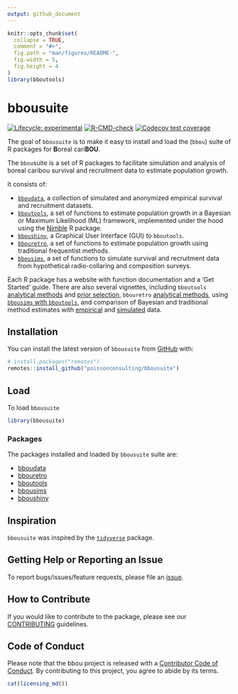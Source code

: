 ```yaml
---
output: github_document
---
```


<!-- README.md is generated from README.Rmd. Please edit that file -->

```r
knitr::opts_chunk$set(
  collapse = TRUE,
  comment = "#>",
  fig.path = "man/figures/README-",
  fig.width = 5,
  fig.height = 4
)
library(bboutools)
```

# bbousuite

<!-- badges: start -->
[![Lifecycle: experimental](https://img.shields.io/badge/lifecycle-experimental-orange.svg)](https://lifecycle.r-lib.org/articles/stages.html#experimental)
[![R-CMD-check](https://github.com/poissonconsulting/bbousuite/actions/workflows/R-CMD-check.yaml/badge.svg)](https://github.com/poissonconsulting/bbousuite/actions/workflows/R-CMD-check.yaml)
[![Codecov test coverage](https://codecov.io/gh/poissonconsulting/bbousuite/branch/main/graph/badge.svg)](https://app.codecov.io/gh/poissonconsulting/bbousuite?branch=main)
<!-- badges: end -->

The goal of `bbousuite` is to make it easy to install and load the (`bbou`) suite of
R packages for **B**oreal cari**BOU**.

The `bbou`suite is a set of R packages to facilitate simulation and analysis of boreal caribou survival and recruitment data to estimate population growth.  

It consists of:  

- [`bboudata`](https://poissonconsulting.github.io/bboudata/), a collection of simulated and anonymized empirical survival and recruitment datasets.  
- [`bboutools`](https://poissonconsulting.github.io/bboutools/), a set of functions to estimate population growth in a Bayesian or Maximum Likelihood (ML) framework, implemented under the hood using the [Nimble](https://r-nimble.org) R package.  
- [`bboushiny`](https://poissonconsulting.github.io/bboushiny/), a Graphical User Interface (GUI) to `bboutools`.    
- [`bbouretro`](https://poissonconsulting.github.io/bbouretro/), a set of functions to estimate population growth using traditional frequentist methods.  
- [`bbousims`](https://poissonconsulting.github.io/bbousims/), a set of functions to simulate survival and recruitment data from hypothetical radio-collaring and composition surveys.  

Each R package has a website with function documentation and a 'Get Started' guide.
There are also several vignettes, including `bboutools` [analytical methods](https://poissonconsulting.github.io/bboutools/articles/methods.html) and [prior selection](https://poissonconsulting.github.io/bboutools/articles/priors.html), `bbouretro` [analytical methods](https://poissonconsulting.github.io/bbouretro/articles/retro-methods.html), using [`bbousims` with `bboutools`](https://poissonconsulting.github.io/bbousims/articles/bboutools.html), and comparison of Bayesian and traditional method estimates with [empirical](https://poissonconsulting.github.io/bbousuite/articles/empirical-comparisons.html) and [simulated](https://poissonconsulting.github.io/bbousuite/articles/simulations.html) data. 


## Installation

You can install the latest version of `bbousuite` from [GitHub](https://github.com/poissonconsulting/bbousuite) with:

``` r
# install.packages("remotes")
remotes::install_github("poissonconsulting/bbousuite")
```

## Load

To load `bbousuite`

```r
library(bbousuite)
```

### Packages

The packages installed and loaded by `bbousuite` suite are:

- [bboudata](https://github.com/poissonconsulting/bboudata)
- [bbouretro](https://github.com/poissonconsulting/bbouretro)
- [bboutools](https://github.com/poissonconsulting/bboutools)
- [bbousims](https://github.com/poissonconsulting/bbousims)
- [bboushiny](https://github.com/poissonconsulting/bboushiny)

## Inspiration

`bbousuite` was inspired by the [`tidyverse`](https://github.com/tidyverse/tidyverse) package.

## Getting Help or Reporting an Issue

To report bugs/issues/feature requests, please file an [issue](https://github.com/poissonconsulting/bbousuite/issues/).

## How to Contribute

If you would like to contribute to the package, please see our 
[CONTRIBUTING](https://github.com/poissonconsulting/bbousuite/blob/master/.github/CONTRIBUTING.md) guidelines.

## Code of Conduct

Please note that the bbou project is released with a [Contributor Code of Conduct](https://contributor-covenant.org/version/2/1/CODE_OF_CONDUCT.html). By contributing to this project, you agree to abide by its terms.

```r
cat(licensing_md())
```
